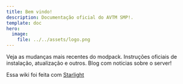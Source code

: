 ```yaml
---
title: Bem vindo!
description: Documentação oficial do AVTM SMP!.
template: doc
hero:
  image:
    file: ../../assets/logo.png
---
```





<CardGrid stagger>
	<Card title="Notas de atualização" icon="document">
		Veja as mudanças mais recentes do modpack.
	</Card>
	<Card title="Tutorias" icon="open-book">
		Instruções oficiais de instalação, atualização e outros.
	</Card>
	<Card title="Noticias" icon="star">
		Blog com noticias sobre o server!
	</Card>
</CardGrid>

Essa wiki foi feita com [Starlight](https://github.com/withastro/starlight)
